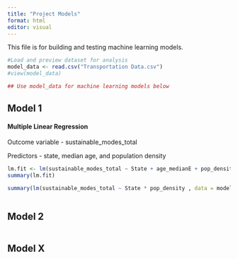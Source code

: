 ```yaml
---
title: "Project Models"
format: html
editor: visual
---
```


This file is for building and testing machine learning models.

```r

#Load and preview dataset for analysis
model_data <- read.csv("Transportation Data.csv")
#view(model_data)

## Use model_data for machine learning models below
```

## Model 1

#### Multiple Linear Regression 

Outcome variable - sustainable_modes_total

Predictors - state, median age, and population density

```r
lm.fit <- lm(sustainable_modes_total ~ State + age_medianE + pop_density, data = model_data)
summary(lm.fit)
```

```r
summary(lm(sustainable_modes_total ~ State * pop_density , data = model_data))
```

```r
```

## Model 2

```r

```

## Model X

```r

```
